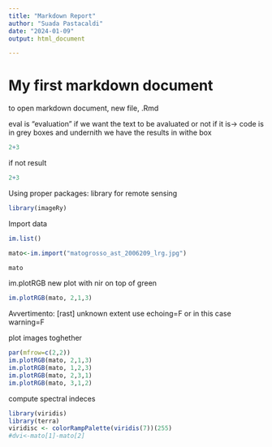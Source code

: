 ```yaml
---
title: "Markdown Report"
author: "Suada Pastacaldi"
date: "2024-01-09"
output: html_document

---
```


# My first markdown document
to open markdown document, 
new file, .Rmd

eval is "evaluation" if we want the text to be avaluated or not
if it is-> code is in grey boxes and undernith we have the results in withe box

```r
2+3
```
 
if not result 
```r
2+3
```

Using proper packages:
library for remote sensing
```r
library(imageRy)
```

Import data 
```r
im.list()
```
```r
mato<-im.import("matogrosso_ast_2006209_lrg.jpg")
```

```r
mato 
```

im.plotRGB
new plot with nir on top of green 
```r
im.plotRGB(mato, 2,1,3)
```

Avvertimento: [rast] unknown extent
use echoing=F
or in this case warning=F


plot images toghether
```r
par(mfrow=c(2,2))
im.plotRGB(mato, 2,1,3)
im.plotRGB(mato, 1,2,3)
im.plotRGB(mato, 2,3,1)
im.plotRGB(mato, 3,1,2)
```


compute spectral indeces
```r
library(viridis)
library(terra)
viridisc <- colorRampPalette(viridis(7))(255)
#dvi<-mato[1]-mato[2]

```
